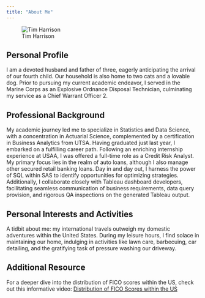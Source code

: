 ```yaml
---
title: "About Me"
--- 
```

![Tim Harrison](Tim.jpeg)

## Personal Profile

I am a devoted husband and father of three, eagerly anticipating the arrival of our fourth child. Our household is also home to two cats and a lovable dog. Prior to pursuing my current academic endeavor, I served in the Marine Corps as an Explosive Ordnance Disposal Technician, culminating my service as a Chief Warrant Officer 2.

## Professional Background

My academic journey led me to specialize in Statistics and Data Science, with a concentration in Actuarial Science, complemented by a certification in Business Analytics from UTSA. Having graduated just last year, I embarked on a fulfilling career path. Following an enriching internship experience at USAA, I was offered a full-time role as a Credit Risk Analyst. My primary focus lies in the realm of auto loans, although I also manage other secured retail banking loans. Day in and day out, I harness the power of SQL within SAS to identify opportunities for optimizing strategies. Additionally, I collaborate closely with Tableau dashboard developers, facilitating seamless communication of business requirements, data query provision, and rigorous QA inspections on the generated Tableau output.

## Personal Interests and Activities

A tidbit about me: my international travels outweigh my domestic adventures within the United States. During my leisure hours, I find solace in maintaining our home, indulging in activities like lawn care, barbecuing, car detailing, and the gratifying task of pressure washing our driveway.

## Additional Resource

For a deeper dive into the distribution of FICO scores within the US, check out this informative video: [Distribution of FICO Scores within the US](https://www.youtube.com/watch?v=xvFZjo5PgG0)

